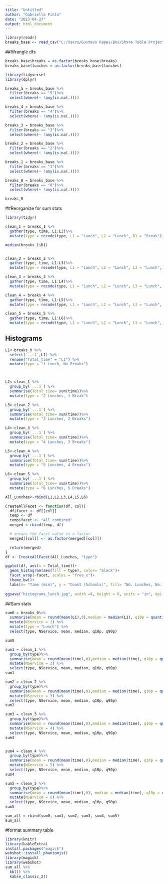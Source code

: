 ```yaml
---
title: "Untitled"
author: "Gabriella Pinto"
date: "2023-04-27"
output: html_document
---
```


```r
library(readr)
breaks_base <- read_csv("C:/Users/Gustavo Reyes/Box/Share Table Project/Milk Spoilage Model Docs/Time Temp Study/Trial Data/Time Data/Breaks_quant.csv")
```

##Wrangle dfs

```r
breaks_base$breaks = as.factor(breaks_base$breaks)
breaks_base$lunches = as.factor(breaks_base$lunches)

library(tidyverse)
library(dplyr)

breaks_5 = breaks_base %>%
  filter(breaks == "5")%>%
  select(where(~ !any(is.na(.))))

breaks_4 = breaks_base %>%
  filter(breaks == "4")%>%
  select(where(~ !any(is.na(.))))

breaks_3 = breaks_base %>%
  filter(breaks == "3")%>%
  select(where(~ !any(is.na(.))))

breaks_2 = breaks_base %>%
  filter(breaks == "2")%>%
  select(where(~ !any(is.na(.))))

breaks_1 = breaks_base %>%
  filter(breaks == "1")%>%
  select(where(~ !any(is.na(.))))

breaks_0 = breaks_base %>%
  filter(breaks == "0")%>%
  select(where(~ !any(is.na(.))))

breaks_5

```



##Reorganize for sum stats

```r
library(tidyr)

clean_1 = breaks_1 %>%
  gather(type, time, L1:L2)%>%
  mutate(type = recode(type, L1 = "Lunch", L2 = "Lunch", B1 = "Break"))

median(breaks_1$B1)


clean_2 = breaks_2 %>%
  gather(type, time, L1:L3)%>%
  mutate(type = recode(type, L1 = "Lunch", L2 = "Lunch", L3 = "Lunch", B1 = "Break", B2 = "Break"))

clean_3 = breaks_3 %>%
  gather(type, time, L1:L4)%>%
  mutate(type = recode(type, L1 = "Lunch", L2 = "Lunch", L3 = "Lunch", L4 = "Lunch", B1 = "Break", B2 = "Break", B3 = "Break"))

clean_4 = breaks_4 %>%
  gather(type, time, L1:L5)%>%
  mutate(type = recode(type, L1 = "Lunch", L2 = "Lunch", L3 = "Lunch", L4 = "Lunch", L5 = "Lunch", B1 = "Break", B2 = "Break", B3 = "Break", B4 = "Break"))

clean_5 = breaks_5 %>%
  gather(type, time, L1:L6)%>%
  mutate(type = recode(type, L1 = "Lunch", L2 = "Lunch", L3 = "Lunch", L4 = "Lunch", L5 = "Lunch", L6 = "Lunch", B1 = "Break", B2 = "Break", B3 = "Break", B4 = "Break", B5 = "Break"))

```

## Histograms

```r


L1<-breaks_0 %>% 
  select(`...1`,L1) %>% 
  rename("Total_time" = "L1") %>% 
  mutate(type = "1 Lunch, No Breaks")



L2<-clean_1 %>% 
  group_by(`...1`) %>% 
  summarise(Total_time= sum(time))%>% 
  mutate(type = "2 Lunches, 1 Break")

L3<-clean_2 %>% 
  group_by(`...1`) %>% 
  summarise(Total_time= sum(time))%>% 
  mutate(type = "3 Lunches, 2 Breaks")

L4<-clean_3 %>% 
  group_by(`...1`) %>% 
  summarise(Total_time= sum(time))%>% 
  mutate(type = "4 Lunches, 3 Breaks")

L5<-clean_4 %>% 
  group_by(`...1`) %>% 
  summarise(Total_time= sum(time))%>% 
  mutate(type = "5 Lunches, 4 Breaks")

L6<-clean_5 %>% 
  group_by(`...1`) %>% 
  summarise(Total_time= sum(time))%>% 
  mutate(type = "6 Lunches, 5 Breaks")

All_Lunches<-rbind(L1,L2,L3,L4,L5,L6)

CreateAllFacet <- function(df, col){
  df$facet <- df[[col]]
  temp <- df
  temp$facet <- "All combined"
  merged <-rbind(temp, df)

  # ensure the facet value is a factor
  merged[[col]] <- as.factor(merged[[col]])

  return(merged)
}
df <- CreateAllFacet(All_Lunches, "type")

ggplot(df, aes(x = Total_time))+
  geom_histogram(aes(fill = type), color= "black")+
  facet_wrap(~facet, scales = "free_x")+
  theme_bw()+
  labs(x= "Time (min)", y = "Count (Schools)", fill= "No. Lunches, No. Breaks")
  
ggsave("histograms_lunch.jpg", width =8, height = 6, units = "in", dpi = 300)

```



##Sum stats

```r
sum0 = breaks_0%>%
  summarise(mean = round(mean(L1),0),median = median(L1), q10p = quantile(L1, 0.10), q90p =quantile(L1,0.90))%>% 
  mutate(NService = 1) %>% 
  mutate(type = "Lunch") %>% 
  select(type, NService, mean, median, q10p, q90p)

sum0

sum1 = clean_1 %>%
  group_by(type)%>%
  summarise(mean = round(mean(time),0),median = median(time), q10p = quantile(time, 0.10), q90p =quantile(time, 0.90))%>% 
  mutate(NService = 2) %>% 
  select(type, NService, mean, median, q10p, q90p)
sum1

sum2 = clean_2 %>%
  group_by(type)%>%
  summarise(mean = round(mean(time),0),median = median(time), q10p = quantile(time, 0.10), q90p =quantile(time, 0.90))%>% 
  mutate(NService = 3) %>% 
  select(type, NService, mean, median, q10p, q90p)
sum2

sum3 = clean_3 %>%
  group_by(type)%>%
  summarise(mean = round(mean(time),0),median = median(time), q10p = quantile(time, 0.10), q90p =quantile(time, 0.90))%>% 
  mutate(NService = 4) %>% 
  select(type, NService, mean, median, q10p, q90p)
sum3


sum4 = clean_4 %>%
  group_by(type)%>%
  summarise(mean = round(mean(time),0),median = median(time), q10p = quantile(time, 0.10), q90p =quantile(time, 0.90))%>% 
  mutate(NService = 5) %>% 
  select(type, NService, mean, median, q10p, q90p)
sum4

sum5 = clean_5 %>%
  group_by(type)%>%
  summarise(mean = round(mean(time),0), median = median(time), q10p = quantile(time, 0.10), q90p =quantile(time, 0.90)) %>% 
  mutate(NService = 6) %>% 
  select(type, NService, mean, median, q10p, q90p)
sum5

sum_all = rbind(sum0, sum1, sum2, sum3, sum4, sum5)
sum_all
```
#format summary table
```r
library(knitr)
library(kableExtra)
install.packages("magick")
webshot::install_phantomjs()
library(magick)
library(webshot)
sum_all %>% 
  kbl() %>% 
  kable_classic_2()

```

